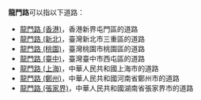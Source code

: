 '''龍門路'''可以指以下道路：
*[[龍門路_(香港)|龍門路 (香港)]]，香港新界屯門區的道路
*[[龍門路_(新北)|龍門路 (新北)]]，臺灣新北市三重區的道路
*[[龍門路_(桃園)|龍門路 (桃園)]]，臺灣桃園市桃園區的道路
*[[龍門路_(臺中)|龍門路 (臺中)]]，臺灣臺中市西屯區的道路
*[[龍門路_(上海)|龍門路 (上海)]]，中華人民共和國上海市的道路
*[[龍門路_(鄭州)|龍門路 (鄭州)]]，中華人民共和國河南省鄭州市的道路
*[[龍門路_(張家界)|龍門路 (張家界)]]，中華人民共和國湖南省張家界市的道路
{{disambig|cat=三字亚洲路名消歧义}}